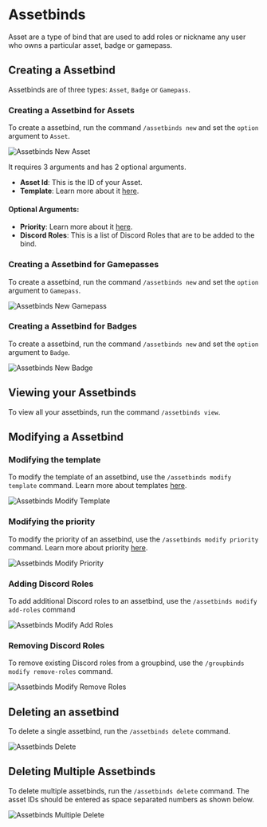 
# Assetbinds

Asset are a type of bind that are used to add roles or nickname any user who owns a particular asset, badge or gamepass.

## Creating a Assetbind

Assetbinds are of three types: `Asset`, `Badge` or `Gamepass`.

### Creating a Assetbind for Assets

To create a assetbind, run the command `/assetbinds new` and set the `option` argument to `Asset`.

<div className="bg-gradient-to-r from-blue-400 to-pink-500 flex py-2 md:py-4 xl:py-8 px-1 md:px-4 xl:px-6 rounded-sm">
  <Image
    src={assetbinds_new_asset}
    alt="Assetbinds New Asset"
    className="rounded-md shadow-xl"
    placeholder="blur"
  />
</div>

It requires 3 arguments and has 2 optional arguments.

- **Asset Id**: This is the ID of your Asset.
- **Template**: Learn more about it [here](/docs/template).

#### Optional Arguments:

- **Priority**: Learn more about it [here](/docs/priority).
- **Discord Roles**: This is a list of Discord Roles that are to be added to the bind.

### Creating a Assetbind for Gamepasses

To create a assetbind, run the command `/assetbinds new` and set the `option` argument to `Gamepass`.

<div className="bg-gradient-to-r from-blue-400 to-pink-500 flex py-2 md:py-4 xl:py-8 px-1 md:px-4 xl:px-6 rounded-sm">
  <Image
    src={assetbinds_new_gamepass}
    alt="Assetbinds New Gamepass"
    className="rounded-md shadow-xl"
    placeholder="blur"
  />
</div>

### Creating a Assetbind for Badges

To create a assetbind, run the command `/assetbinds new` and set the `option` argument to `Badge`.

<div className="bg-gradient-to-r from-blue-400 to-pink-500 flex py-2 md:py-4 xl:py-8 px-1 md:px-4 xl:px-6 rounded-sm">
  <Image
    src={assetbinds_new_badge}
    alt="Assetbinds New Badge"
    className="rounded-md shadow-xl"
    placeholder="blur"
  />
</div>

## Viewing your Assetbinds

To view all your assetbinds, run the command `/assetbinds view`.

## Modifying a Assetbind

### Modifying the template

To modify the template of an assetbind, use the `/assetbinds modify template` command. Learn more about templates [here](/docs/template).

<div className="bg-gradient-to-r from-blue-400 to-pink-500 flex py-8 px-6 rounded-sm">
  <Image
    src={assetbinds_modify_template}
    alt="Assetbinds Modify Template"
    className="rounded-md shadow-xl"
  />
</div>

### Modifying the priority

To modify the priority of an assetbind, use the `/assetbinds modify priority` command. Learn more about priority [here](/docs/priority).

<div className="bg-gradient-to-r from-blue-400 to-pink-500 flex py-8 px-6 rounded-sm">
  <Image
    src={assetbinds_modify_priority}
    alt="Assetbinds Modify Priority"
    className="rounded-md shadow-xl"
  />
</div>

### Adding Discord Roles

To add additional Discord roles to an assetbind, use the `/assetbinds modify add-roles` command

<div className="bg-gradient-to-r from-blue-400 to-pink-500 flex py-8 px-6 rounded-sm">
  <Image
    src={assetbinds_modify_add_roles}
    alt="Assetbinds Modify Add Roles"
    className="rounded-md shadow-xl"
  />
</div>

### Removing Discord Roles

To remove existing Discord roles from a groupbind, use the `/groupbinds modify remove-roles` command.

<div className="bg-gradient-to-r from-blue-400 to-pink-500 flex py-8 px-6 rounded-sm">
  <Image
    src={assetbinds_modify_remove_roles}
    alt="Assetbinds Modify Remove Roles"
    className="rounded-md shadow-xl"
  />
</div>

## Deleting an assetbind

To delete a single assetbind, run the `/assetbinds delete` command.

<div className="bg-gradient-to-r from-blue-400 to-pink-500 flex py-8 px-6 rounded-sm">
  <Image
    src={assetbinds_delete}
    alt="Assetbinds Delete"
    className="rounded-md shadow-xl"
  />
</div>

## Deleting Multiple Assetbinds

To delete multiple assetbinds, run the `/assetbinds delete` command. The asset IDs should be entered as space separated numbers
as shown below.

<div className="bg-gradient-to-r from-blue-400 to-pink-500 flex py-8 px-6 rounded-sm">
  <Image
    src={assetbinds_delete_multiple}
    alt="Assetbinds Multiple Delete"
    className="rounded-md shadow-xl"
  />
</div>
